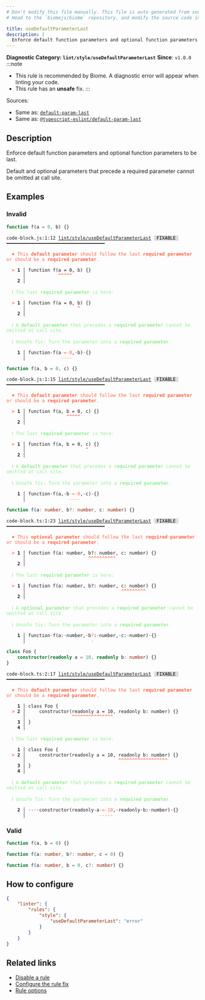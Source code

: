 ```yaml
---
# Don't modify this file manually. This file is auto generated from source, and you will lose your changes next time the website is built.
# Head to the `biomejs/biome` repository, and modify the source code in there.

title: useDefaultParameterLast
description: |
  Enforce default function parameters and optional function parameters to be last.
---
```


**Diagnostic Category: `lint/style/useDefaultParameterLast`**
<Tabs>
<TabItem label="JavaScript (and super languages)" icon="seti:javascript">
**Since**: `v1.0.0`
:::note
- This rule is recommended by Biome. A diagnostic error will appear when linting your code.
- This rule has an **unsafe** fix.
:::

Sources: 
- Same as: <a href="https://eslint.org/docs/latest/rules/default-param-last" target="_blank"><code>default-param-last</code></a>
- Same as: <a href="https://typescript-eslint.io/rules/default-param-last" target="_blank"><code>@typescript-eslint/default-param-last</code></a>

## Description
Enforce default function parameters and optional function parameters to be last.

Default and optional parameters that precede a required parameter cannot be omitted at call site.

## Examples

### Invalid

```js
function f(a = 0, b) {}
```

<pre class="language-text"><code class="language-text">code-block.js:1:12 <a href="https://biomejs.dev/linter/rules/use-default-parameter-last">lint/style/useDefaultParameterLast</a> <span style="color: #000; background-color: #ddd;"> FIXABLE </span> ━━━━━━━━━━━━━━━━━━━━━━━━━━━━━━━━━━━━<br /><br />  <strong><span style="color: Tomato;">✖</span></strong> <span style="color: Tomato;">This </span><span style="color: Tomato;"><strong>default parameter</strong></span><span style="color: Tomato;"> should follow the last </span><span style="color: Tomato;"><strong>required parameter</strong></span><span style="color: Tomato;"> or should be a </span><span style="color: Tomato;"><strong>required parameter</strong></span><span style="color: Tomato;">.</span><br />  <br />  <strong><span style="color: Tomato;">&gt;</span></strong> <strong>1 │ </strong>function f(a = 0, b) &#123;&#125;<br />   <strong>   │ </strong>           <strong><span style="color: Tomato;">^</span></strong><strong><span style="color: Tomato;">^</span></strong><strong><span style="color: Tomato;">^</span></strong><strong><span style="color: Tomato;">^</span></strong><strong><span style="color: Tomato;">^</span></strong><br />    <strong>2 │ </strong><br />  <br />  <strong><span style="color: lightgreen;">ℹ</span></strong> <span style="color: lightgreen;">The last </span><span style="color: lightgreen;"><strong>required parameter</strong></span><span style="color: lightgreen;"> is here:</span><br />  <br />  <strong><span style="color: Tomato;">&gt;</span></strong> <strong>1 │ </strong>function f(a = 0, b) &#123;&#125;<br />   <strong>   │ </strong>                  <strong><span style="color: Tomato;">^</span></strong><br />    <strong>2 │ </strong><br />  <br />  <strong><span style="color: lightgreen;">ℹ</span></strong> <span style="color: lightgreen;">A </span><span style="color: lightgreen;"><strong>default parameter</strong></span><span style="color: lightgreen;"> that precedes a </span><span style="color: lightgreen;"><strong>required parameter</strong></span><span style="color: lightgreen;"> cannot be omitted at call site.</span><br />  <br />  <strong><span style="color: lightgreen;">ℹ</span></strong> <span style="color: lightgreen;">Unsafe fix</span><span style="color: lightgreen;">: </span><span style="color: lightgreen;">Turn the parameter into a </span><span style="color: lightgreen;"><strong>required parameter</strong></span><span style="color: lightgreen;">.</span><br />  <br />  <strong>  1 │ </strong>function<span style="opacity: 0.8;">·</span>f(a<span style="opacity: 0.8;"><span style="color: Tomato;">·</span></span><span style="color: Tomato;">=</span><span style="opacity: 0.8;"><span style="color: Tomato;">·</span></span><span style="color: Tomato;">0</span>,<span style="opacity: 0.8;">·</span>b)<span style="opacity: 0.8;">·</span>&#123;&#125;<br />  <strong>    │ </strong>            <span style="color: Tomato;">-</span><span style="color: Tomato;">-</span><span style="color: Tomato;">-</span><span style="color: Tomato;">-</span>       <br /></code></pre>

```js
function f(a, b = 0, c) {}
```

<pre class="language-text"><code class="language-text">code-block.js:1:15 <a href="https://biomejs.dev/linter/rules/use-default-parameter-last">lint/style/useDefaultParameterLast</a> <span style="color: #000; background-color: #ddd;"> FIXABLE </span> ━━━━━━━━━━━━━━━━━━━━━━━━━━━━━━━━━━━━<br /><br />  <strong><span style="color: Tomato;">✖</span></strong> <span style="color: Tomato;">This </span><span style="color: Tomato;"><strong>default parameter</strong></span><span style="color: Tomato;"> should follow the last </span><span style="color: Tomato;"><strong>required parameter</strong></span><span style="color: Tomato;"> or should be a </span><span style="color: Tomato;"><strong>required parameter</strong></span><span style="color: Tomato;">.</span><br />  <br />  <strong><span style="color: Tomato;">&gt;</span></strong> <strong>1 │ </strong>function f(a, b = 0, c) &#123;&#125;<br />   <strong>   │ </strong>              <strong><span style="color: Tomato;">^</span></strong><strong><span style="color: Tomato;">^</span></strong><strong><span style="color: Tomato;">^</span></strong><strong><span style="color: Tomato;">^</span></strong><strong><span style="color: Tomato;">^</span></strong><br />    <strong>2 │ </strong><br />  <br />  <strong><span style="color: lightgreen;">ℹ</span></strong> <span style="color: lightgreen;">The last </span><span style="color: lightgreen;"><strong>required parameter</strong></span><span style="color: lightgreen;"> is here:</span><br />  <br />  <strong><span style="color: Tomato;">&gt;</span></strong> <strong>1 │ </strong>function f(a, b = 0, c) &#123;&#125;<br />   <strong>   │ </strong>                     <strong><span style="color: Tomato;">^</span></strong><br />    <strong>2 │ </strong><br />  <br />  <strong><span style="color: lightgreen;">ℹ</span></strong> <span style="color: lightgreen;">A </span><span style="color: lightgreen;"><strong>default parameter</strong></span><span style="color: lightgreen;"> that precedes a </span><span style="color: lightgreen;"><strong>required parameter</strong></span><span style="color: lightgreen;"> cannot be omitted at call site.</span><br />  <br />  <strong><span style="color: lightgreen;">ℹ</span></strong> <span style="color: lightgreen;">Unsafe fix</span><span style="color: lightgreen;">: </span><span style="color: lightgreen;">Turn the parameter into a </span><span style="color: lightgreen;"><strong>required parameter</strong></span><span style="color: lightgreen;">.</span><br />  <br />  <strong>  1 │ </strong>function<span style="opacity: 0.8;">·</span>f(a,<span style="opacity: 0.8;">·</span>b<span style="opacity: 0.8;"><span style="color: Tomato;">·</span></span><span style="color: Tomato;">=</span><span style="opacity: 0.8;"><span style="color: Tomato;">·</span></span><span style="color: Tomato;">0</span>,<span style="opacity: 0.8;">·</span>c)<span style="opacity: 0.8;">·</span>&#123;&#125;<br />  <strong>    │ </strong>               <span style="color: Tomato;">-</span><span style="color: Tomato;">-</span><span style="color: Tomato;">-</span><span style="color: Tomato;">-</span>       <br /></code></pre>

```ts
function f(a: number, b?: number, c: number) {}
```

<pre class="language-text"><code class="language-text">code-block.ts:1:23 <a href="https://biomejs.dev/linter/rules/use-default-parameter-last">lint/style/useDefaultParameterLast</a> <span style="color: #000; background-color: #ddd;"> FIXABLE </span> ━━━━━━━━━━━━━━━━━━━━━━━━━━━━━━━━━━━━<br /><br />  <strong><span style="color: Tomato;">✖</span></strong> <span style="color: Tomato;">This </span><span style="color: Tomato;"><strong>optional parameter</strong></span><span style="color: Tomato;"> should follow the last </span><span style="color: Tomato;"><strong>required parameter</strong></span><span style="color: Tomato;"> or should be a </span><span style="color: Tomato;"><strong>required parameter</strong></span><span style="color: Tomato;">.</span><br />  <br />  <strong><span style="color: Tomato;">&gt;</span></strong> <strong>1 │ </strong>function f(a: number, b?: number, c: number) &#123;&#125;<br />   <strong>   │ </strong>                      <strong><span style="color: Tomato;">^</span></strong><strong><span style="color: Tomato;">^</span></strong><strong><span style="color: Tomato;">^</span></strong><strong><span style="color: Tomato;">^</span></strong><strong><span style="color: Tomato;">^</span></strong><strong><span style="color: Tomato;">^</span></strong><strong><span style="color: Tomato;">^</span></strong><strong><span style="color: Tomato;">^</span></strong><strong><span style="color: Tomato;">^</span></strong><strong><span style="color: Tomato;">^</span></strong><br />    <strong>2 │ </strong><br />  <br />  <strong><span style="color: lightgreen;">ℹ</span></strong> <span style="color: lightgreen;">The last </span><span style="color: lightgreen;"><strong>required parameter</strong></span><span style="color: lightgreen;"> is here:</span><br />  <br />  <strong><span style="color: Tomato;">&gt;</span></strong> <strong>1 │ </strong>function f(a: number, b?: number, c: number) &#123;&#125;<br />   <strong>   │ </strong>                                  <strong><span style="color: Tomato;">^</span></strong><strong><span style="color: Tomato;">^</span></strong><strong><span style="color: Tomato;">^</span></strong><strong><span style="color: Tomato;">^</span></strong><strong><span style="color: Tomato;">^</span></strong><strong><span style="color: Tomato;">^</span></strong><strong><span style="color: Tomato;">^</span></strong><strong><span style="color: Tomato;">^</span></strong><strong><span style="color: Tomato;">^</span></strong><br />    <strong>2 │ </strong><br />  <br />  <strong><span style="color: lightgreen;">ℹ</span></strong> <span style="color: lightgreen;">A </span><span style="color: lightgreen;"><strong>optional parameter</strong></span><span style="color: lightgreen;"> that precedes a </span><span style="color: lightgreen;"><strong>required parameter</strong></span><span style="color: lightgreen;"> cannot be omitted at call site.</span><br />  <br />  <strong><span style="color: lightgreen;">ℹ</span></strong> <span style="color: lightgreen;">Unsafe fix</span><span style="color: lightgreen;">: </span><span style="color: lightgreen;">Turn the parameter into a </span><span style="color: lightgreen;"><strong>required parameter</strong></span><span style="color: lightgreen;">.</span><br />  <br />  <strong>  1 │ </strong>function<span style="opacity: 0.8;">·</span>f(a:<span style="opacity: 0.8;">·</span>number,<span style="opacity: 0.8;">·</span>b<span style="color: Tomato;">?</span>:<span style="opacity: 0.8;">·</span>number,<span style="opacity: 0.8;">·</span>c:<span style="opacity: 0.8;">·</span>number)<span style="opacity: 0.8;">·</span>&#123;&#125;<br />  <strong>    │ </strong>                       <span style="color: Tomato;">-</span>                       <br /></code></pre>

```ts
class Foo {
    constructor(readonly a = 10, readonly b: number) {}
}
```

<pre class="language-text"><code class="language-text">code-block.ts:2:17 <a href="https://biomejs.dev/linter/rules/use-default-parameter-last">lint/style/useDefaultParameterLast</a> <span style="color: #000; background-color: #ddd;"> FIXABLE </span> ━━━━━━━━━━━━━━━━━━━━━━━━━━━━━━━━━━━━<br /><br />  <strong><span style="color: Tomato;">✖</span></strong> <span style="color: Tomato;">This </span><span style="color: Tomato;"><strong>default parameter</strong></span><span style="color: Tomato;"> should follow the last </span><span style="color: Tomato;"><strong>required parameter</strong></span><span style="color: Tomato;"> or should be a </span><span style="color: Tomato;"><strong>required parameter</strong></span><span style="color: Tomato;">.</span><br />  <br />    <strong>1 │ </strong>class Foo &#123;<br />  <strong><span style="color: Tomato;">&gt;</span></strong> <strong>2 │ </strong>    constructor(readonly a = 10, readonly b: number) &#123;&#125;<br />   <strong>   │ </strong>                <strong><span style="color: Tomato;">^</span></strong><strong><span style="color: Tomato;">^</span></strong><strong><span style="color: Tomato;">^</span></strong><strong><span style="color: Tomato;">^</span></strong><strong><span style="color: Tomato;">^</span></strong><strong><span style="color: Tomato;">^</span></strong><strong><span style="color: Tomato;">^</span></strong><strong><span style="color: Tomato;">^</span></strong><strong><span style="color: Tomato;">^</span></strong><strong><span style="color: Tomato;">^</span></strong><strong><span style="color: Tomato;">^</span></strong><strong><span style="color: Tomato;">^</span></strong><strong><span style="color: Tomato;">^</span></strong><strong><span style="color: Tomato;">^</span></strong><strong><span style="color: Tomato;">^</span></strong><br />    <strong>3 │ </strong>&#125;<br />    <strong>4 │ </strong><br />  <br />  <strong><span style="color: lightgreen;">ℹ</span></strong> <span style="color: lightgreen;">The last </span><span style="color: lightgreen;"><strong>required parameter</strong></span><span style="color: lightgreen;"> is here:</span><br />  <br />    <strong>1 │ </strong>class Foo &#123;<br />  <strong><span style="color: Tomato;">&gt;</span></strong> <strong>2 │ </strong>    constructor(readonly a = 10, readonly b: number) &#123;&#125;<br />   <strong>   │ </strong>                                 <strong><span style="color: Tomato;">^</span></strong><strong><span style="color: Tomato;">^</span></strong><strong><span style="color: Tomato;">^</span></strong><strong><span style="color: Tomato;">^</span></strong><strong><span style="color: Tomato;">^</span></strong><strong><span style="color: Tomato;">^</span></strong><strong><span style="color: Tomato;">^</span></strong><strong><span style="color: Tomato;">^</span></strong><strong><span style="color: Tomato;">^</span></strong><strong><span style="color: Tomato;">^</span></strong><strong><span style="color: Tomato;">^</span></strong><strong><span style="color: Tomato;">^</span></strong><strong><span style="color: Tomato;">^</span></strong><strong><span style="color: Tomato;">^</span></strong><strong><span style="color: Tomato;">^</span></strong><strong><span style="color: Tomato;">^</span></strong><strong><span style="color: Tomato;">^</span></strong><strong><span style="color: Tomato;">^</span></strong><br />    <strong>3 │ </strong>&#125;<br />    <strong>4 │ </strong><br />  <br />  <strong><span style="color: lightgreen;">ℹ</span></strong> <span style="color: lightgreen;">A </span><span style="color: lightgreen;"><strong>default parameter</strong></span><span style="color: lightgreen;"> that precedes a </span><span style="color: lightgreen;"><strong>required parameter</strong></span><span style="color: lightgreen;"> cannot be omitted at call site.</span><br />  <br />  <strong><span style="color: lightgreen;">ℹ</span></strong> <span style="color: lightgreen;">Unsafe fix</span><span style="color: lightgreen;">: </span><span style="color: lightgreen;">Turn the parameter into a </span><span style="color: lightgreen;"><strong>required parameter</strong></span><span style="color: lightgreen;">.</span><br />  <br />  <strong>  2 │ </strong><span style="opacity: 0.8;">·</span><span style="opacity: 0.8;">·</span><span style="opacity: 0.8;">·</span><span style="opacity: 0.8;">·</span>constructor(readonly<span style="opacity: 0.8;">·</span>a<span style="opacity: 0.8;"><span style="color: Tomato;">·</span></span><span style="color: Tomato;">=</span><span style="opacity: 0.8;"><span style="color: Tomato;">·</span></span><span style="color: Tomato;">1</span><span style="color: Tomato;">0</span>,<span style="opacity: 0.8;">·</span>readonly<span style="opacity: 0.8;">·</span>b:<span style="opacity: 0.8;">·</span>number)<span style="opacity: 0.8;">·</span>&#123;&#125;<br />  <strong>    │ </strong>                          <span style="color: Tomato;">-</span><span style="color: Tomato;">-</span><span style="color: Tomato;">-</span><span style="color: Tomato;">-</span><span style="color: Tomato;">-</span>                        <br /></code></pre>

### Valid

```js
function f(a, b = 0) {}
```

```ts
function f(a: number, b?: number, c = 0) {}
```

```ts
function f(a: number, b = 0, c?: number) {}
```

## How to configure
```json title="biome.json"
{
	"linter": {
		"rules": {
			"style": {
				"useDefaultParameterLast": "error"
			}
		}
	}
}

```
## Related links

- [Disable a rule](/linter/#disable-a-rule)
- [Configure the rule fix](/linter#configure-the-rule-fix)
- [Rule options](/linter/#rule-options)

</TabItem>
</Tabs>

